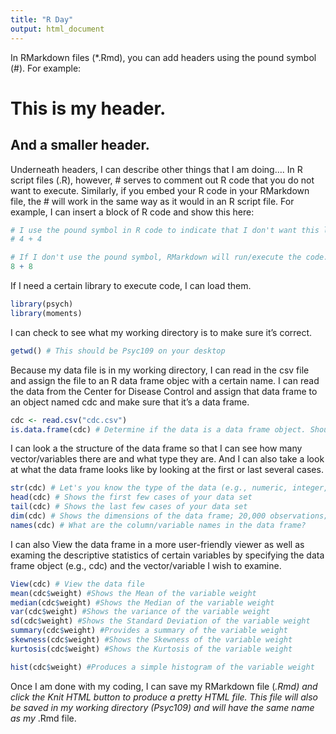 ```yaml
---
title: "R Day"
output: html_document
---
```


In RMarkdown files (*.Rmd), you can add headers using the pound symbol (#). For example:

# This is my header. 

## And a smaller header.

Underneath headers, I can describe other things that I am doing.... In R script files (.R), however, # serves to comment out R code that you do not want to execute. Similarly, if you embed your R code in your RMarkdown file, the # will work in the same way as it would in an R script file. For example, I can insert a block of R code and show this here:

```r
# I use the pound symbol in R code to indicate that I don't want this line of code to run
# 4 + 4

# If I don't use the pound symbol, RMarkdown will run/execute the code.
8 + 8
```

If I need a certain library to execute code, I can load them. 
```r
library(psych)
library(moments) 
```

I can check to see what my working directory is to make sure it's correct.
```r
getwd() # This should be Psyc109 on your desktop
```

Because my data file is in my working directory, I can read in the csv file and assign the file to an R data frame objec with a certain name. I can read the data from the Center for Disease Control and assign that data frame to an object named cdc and make sure that it's a data frame.
```r
cdc <- read.csv("cdc.csv")
is.data.frame(cdc) # Determine if the data is a data frame object. Should return TRUE
```

I can look a the structure of the data frame so that I can see how many vector/variables there are and what type they are. And I can also take a look at what the data frame looks like by looking at the first or last several cases. 
```r
str(cdc) # Let's you know the type of the data (e.g., numeric, integer, Factor, etc.)
head(cdc) # Shows the first few cases of your data set
tail(cdc) # Shows the last few cases of your data set
dim(cdc) # Shows the dimensions of the data frame; 20,000 observations; 9 columns
names(cdc) # What are the column/variable names in the data frame?
```
I can also View the data frame in a more user-friendly viewer as well as examing the descriptive statistics of certain variables by specifying the data frame object (e.g., cdc) and the vector/variable I wish to examine.
```r
View(cdc) # View the data file
mean(cdc$weight) #Shows the Mean of the variable weight
median(cdc$weight) #Shows the Median of the variable weight
var(cdc$weight) #Shows the variance of the variable weight
sd(cdc$weight) #Shows the Standard Deviation of the variable weight
summary(cdc$weight) #Provides a summary of the variable weight
skewness(cdc$weight) #Shows the Skewness of the variable weight
kurtosis(cdc$weight) #Shows the Kurtosis of the variable weight

hist(cdc$weight) #Produces a simple histogram of the variable weight
```

Once I am done with my coding, I can save my RMarkdown file (*.Rmd) and click the Knit HTML button to produce a pretty HTML file. This file will also be saved in my working directory (Psyc109) and will have the same name as my *.Rmd file. 
